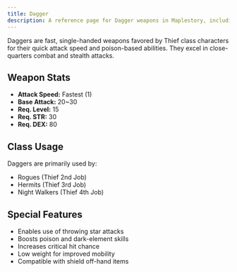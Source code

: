 ```yaml
---
title: Dagger
description: A reference page for Dagger weapons in Maplestory, including stats, usage, and classes that wield them.
---
```


Daggers are fast, single-handed weapons favored by Thief class characters for their quick attack speed and poison-based abilities. They excel in close-quarters combat and stealth attacks.

## Weapon Stats

* **Attack Speed:** Fastest (1)
* **Base Attack:** 20~30
* **Req. Level:** 15
* **Req. STR:** 30
* **Req. DEX:** 80

## Class Usage

Daggers are primarily used by:
* Rogues (Thief 2nd Job)
* Hermits (Thief 3rd Job)
* Night Walkers (Thief 4th Job)

## Special Features

* Enables use of throwing star attacks
* Boosts poison and dark-element skills
* Increases critical hit chance
* Low weight for improved mobility
* Compatible with shield off-hand items